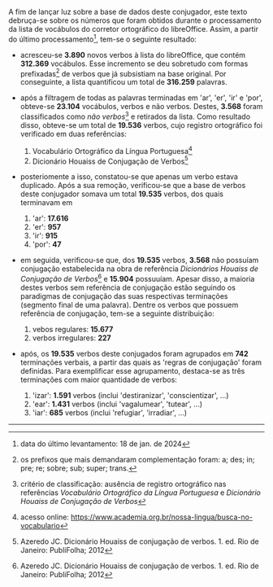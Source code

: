 A fim de lançar luz sobre a base de dados deste conjugador, este texto debruça-se sobre
os números que foram obtidos durante o processamento da lista de vocábulos 
do corretor ortográfico do libreOffice. Assim, a partir do último processamento[^1],
tem-se o seguinte resultado:

* acresceu-se **3.890** novos verbos à lista 
do libreOffice, que contém **312.369** vocábulos. Esse incremento se deu 
sobretudo com formas prefixadas[^2] de verbos que já subsistiam na base original.
Por conseguinte, a lista quantificou um total de **316.259** palavras.

* após a filtragem de todas as palavras terminadas em 'ar', 'er', 'ir' e 'por', 
obteve-se **23.104** vocábulos, verbos e não verbos. Destes, **3.568** foram 
classificados como _não verbos_[^3] e retirados da lista. Como resultado disso,
obteve-se um total de **19.536** verbos,
cujo registro ortográfico foi verificado em duas referências:

  1. Vocabulário Ortográfico da Língua Portuguesa[^4]
  2. Dicionário Houaiss de Conjugação de Verbos[^5]

* posteriomente a isso, constatou-se que apenas um verbo estava duplicado. Após a sua
remoção, verificou-se que a base de verbos deste conjugador 
somava um total **19.535** verbos, dos quais terminavam em

  1. 'ar': **17.616**
  2. 'er': **957**
  3. 'ir': **915**
  4. 'por': **47**

* em seguida, verificou-se que, dos **19.535** verbos, **3.568** não possuíam conjugação
estabelecida na obra de referência _Dicionários Houaiss de Conjugação de Verbos_[^5]
e **15.904** possuuíam. Apesar disso, a maioria destes verbos sem referência 
de conjugação estão seguindo os paradigmas de conjugação das suas respectivas terminações
(segmento final de uma palavra).
Dentre os verbos que possuem referência de conjugação, tem-se a seguinte distribuição:

  1. vebos regulares: **15.677**
  2. verbos irregulares: **227**

* após, os **19.535** verbos deste conjugados foram agrupados 
em **742** terminações verbais, a partir das quais as 'regras de conjugação' foram
definidas. Para exemplificar esse agrupamento, destaca-se as três
terminações com maior quantidade de verbos:

  1. 'izar': **1.591** verbos (inclui 'destiranizar', 'conscientizar', ...)
  2. 'ear': **1.431** verbos (inclui 'vagalumear', 'tutear', ...)
  3. 'iar': **685** verbos (inclui 'refugiar', 'irradiar', ...)
  
---

[^1]: data do último levantamento: 18 de jan. de 2024
[^2]: os prefixos que mais demandaram complementação foram: 
a; des; in; pre; re; sobre; sub; super; trans.
[^3]: critério de classificação: ausência de registro ortográfico nas referências 
_Vocabulário Ortográfico da Língua Portuguesa_ e _Dicionário Houaiss de Conjugação de Verbos_
[^4]: acesso online: https://www.academia.org.br/nossa-lingua/busca-no-vocabulario
[^5]: Azeredo JC. Dicionário Houaiss de conjugação de verbos. 1. ed. Rio de Janeiro: PubliFolha; 2012